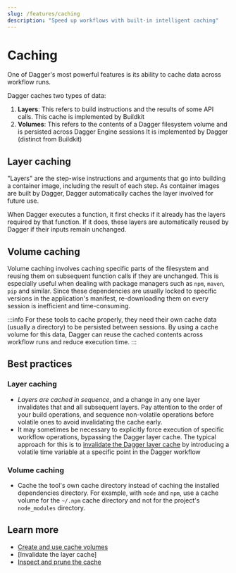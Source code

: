 ```yaml
---
slug: /features/caching
description: "Speed up workflows with built-in intelligent caching"
---
```


# Caching

One of Dagger's most powerful features is its ability to cache data across workflow runs.

Dagger caches two types of data:

1. **Layers**: This refers to build instructions and the results of some API calls. This cache is implemented by Buildkit
2. **Volumes**: This refers to the contents of a Dagger filesystem volume and is persisted across Dagger Engine sessions It is implemented by Dagger (distinct from Buildkit)

## Layer caching

"Layers" are the step-wise instructions and arguments that go into building a container image, including the result of each step. As container images are built by Dagger, Dagger automatically caches the layer involved for future use.

When Dagger executes a function, it first checks if it already has the layers required by that function. If it does, these layers are automatically reused by Dagger if their inputs remain unchanged.

## Volume caching

Volume caching involves caching specific parts of the filesystem and reusing them on subsequent function calls if they are unchanged. This is especially useful when dealing with package managers such as `npm`, `maven`, `pip` and similar. Since these dependencies are usually locked to specific versions in the application's manifest, re-downloading them on every session is inefficient and time-consuming.

:::info
For these tools to cache properly, they need their own cache data (usually a directory) to be persisted between sessions. By using a cache volume for this data, Dagger can reuse the cached contents across workflow runs and reduce execution time.
:::

## Best practices

### Layer caching

- _Layers are cached in sequence_, and a change in any one layer invalidates that and all subsequent layers. Pay attention to the order of your build operations, and sequence non-volatile operations before volatile ones to avoid invalidating the cache early.
- It may sometimes be necessary to explicitly force execution of specific workflow operations, bypassing the Dagger layer cache. The typical approach for this is to [invalidate the Dagger layer cache](../cookbook/index.mdx#invalidate-cache) by introducing a volatile time variable at a specific point in the Dagger workflow

### Volume caching

- Cache the tool's own cache directory instead of caching the installed dependencies directory. For example, with `node` and `npm`, use a cache volume for the  `~/.npm` cache directory and not for the project's `node_modules` directory.

## Learn more

- [Create and use cache volumes](../extending/cache-volumes.mdx)
- [Invalidate the layer cache]
- [Inspect and prune the cache](../reference/configuration/cache.mdx)
